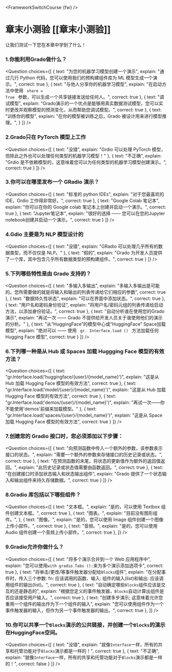 <FrameworkSwitchCourse {fw} />

<!-- DISABLE-FRONTMATTER-SECTIONS -->

# 章末小测验 [[章末小测验]]

<CourseFloatingBanner
    chapter={7}
    classNames="absolute z-10 right-0 top-0"
/>

让我们测试一下您在本章中学到了什么！

### 1.你能利用Grado做什么？
<Question
	choices={[
        {
			text: "为您的机器学习模型创建一个演示",
			explain: "通过几行 Python 代码，您可以使用我们的预构建组件库为 ML 模型生成一个演示。",
			correct: true
		},
		{
			text: "与他人分享你的机器学习模型",
			explain: "在启动方法中使用 <code> share = True </code> 参数，可以生成一个共享链接发送给任何人。",
            correct: true
		},
		{
			text: "调试模型",
			explain: "Grado演示的一个优点是能够用真实数据测试模型，您可以实时更改并观察模型的预测变化，从而帮助您调试模型。",
			correct: true
		},
		{
			text: "训练你的模型",
			explain: "在你的模型被训练之后，Grado 被设计用来进行模型推理。",
		}
	]}
/>

### 2.Grado只在 PyTorch 模型上工作
<Question
	choices={[
        {
			text: "没错",
			explain: "Grdio 可以处理 PyTorch 模型，但除此之外也可以处理任何类型的机器学习模型！"
        },
        {
			text: "不正确",
			explain: "Grdio 是不依赖模型的，这意味着您可以为任何类型的机器学习模型创建演示。",
			correct: true
        }
	]}
/>

### 3.你可以在哪里发布一个 GRadio 演示？
<Question
	choices={[
        {
			text: "标准的 python IDEs",
			explain: "对于您最喜欢的 IDE，Grdio 工作得非常好。",
            correct: true
        },
        {
			text: "Google Colab 笔记本",
			explain: "你可以在你的 Google colab 笔记本上创建并启动一个演示。",
			correct: true
        },
        {
			text: "Jupyter笔记本",
			explain: "很好的选择 —— 您可以在您的Jupyter notebook创建并启动一个演示。",
			correct: true
        }
	]}
/>

### 4.Gdio 主要是为 NLP 模型设计的
<Question
	choices={[
        {
			text: "没错",
			explain: "GRadio 可以处理几乎所有的数据类型，而不仅仅是 NLP。"
        },
        {
			text: "假的",
			explain: "Grado 为开发人员提供了一个库，其中包含几乎所有数据类型的预构建组件。",
            correct: true
        }
	]}
/>

### 5.下列哪些特性是由 Grado 支持的？
<Question
	choices={[
        {
			text: "多输入多输出",
			explain: "多输入多输出是可能的。您所需要做的就是将输入和输出的列表传递给它们相应的参数",
            correct: true
        },
        {
			text: "数据持久性状态",
			explain: "可以在界面中添加状态。",
			correct: true
        },
        {
			text: "用户名和密码身份验证",
			explain: "将用户名/密码元组的列表传递给启动方法，以添加身份验证。",
			correct: true
        },
        {
			text: "自动分析谁在使用您的Grado演示",
			explain: "再试一次 —— Grado 不提供给开发人员关于谁使用他们的演示的分析。"
        },
        {
			text: "从“HuggingFace”的模型中心或“HuggingFace” Space加载模型",
			explain: "绝对可以 —— 使用 <code> gr. Interface.load () </code> 方法加载任何 Hugging Face 模型",
			correct: true
        }
	]}
/>

### 6.下列哪一种是从 Hub 或 Spaces 加载 Huggging Face 模型的有效方法？
<Question
	choices={[
        {
			text: "gr.Interface.load('huggingface/{user}/{model_name}')",
			explain: "这是从 Hub 加载 Hugging Face 模型的有效方法",
            correct: true
        },
        {
			text: "gr.Interface.load('model/{user}/{model_name}')",
			explain: "这是从 Hub 加载 Hugging Face 模型的有效方法",
			correct: true
        },
        {
			text: "gr.Interface.load('demos/{user}/{model_name}')",
			explain: "再试一次——你不能使用'demos'前缀来加载模型。"
        },
        {
			text: "gr.Interface.load('spaces/{user}/{model_name}')",
			explain: "这是从 Space 加载 Hugging Face 模型的有效方法",
			correct: true
        }
	]}
/>

### 7.创建您的 Gradio 接口时，您必须添加以下步骤：
<Question
	choices={[
        {
			text: "向预测函数中传入一个额外的参数，该参数表示接口的状态。",
			explain: "需要一个额外的参数来存储接口的历史记录或状态。",
            correct: true
        },
        {
			text: "在预测函数的末尾，将状态的更新值作为额外的返回值返回。",
			explain: "此历史记录或状态值需要由函数返回。",
            correct: true
        },
        {
			text: "在创建接口时添加状态输入和状态输出组件",
			explain: "Grado 提供了一个状态输入和输出组件来持久存储数据。",
            correct: true
        }
	]}
/>

### 8.Gradio 库包括以下哪些组件？
<Question
	choices={[
        {
			text: "文本框。",
			explain: "是的，可以使用 Textbox 组件创建文本框。",
            correct: true
        },
        {
			text: "图表。",
			explain: "目前没有图形组件。",
        },
        {
			text: "图像。",
			explain: "是的，您可以使用 Image 组件创建一个图像上传小部件。",
            correct: true
        },
        {
			text: "音频。",
			explain: "是的，您可以使用 Audio 组件创建一个音频上传小部件。",
            correct: true
        },
	]}
/>

### 9.Gradio允许你做什么？
<Question
	choices={[
        {
			text: "将多个演示合并到一个 Web 应用程序中",
			explain: "您可以使用`with gradio.Tabs ():`来为多个演示添加选项卡",
			correct: true
        },
        {
			text: "将单击/更改/等事件触发器分配给`Blocks`组件",
			explain: "在分配事件时，传入三个参数: fn: 应该调用的函数、输入: 组件的输入(list)和输出: 应该调用组件的输出(list)。",
			correct: true
        },
        {
			text: "自动确定哪些`Blocks`组件应该是交互的还是静态的",
			explain: "根据您定义的事件触发器，`Blocks`自动计算出组件是否应该接受用户输入。",
			correct: true
        },
		 {
			text: "创建多步演示; 这意味着允许您重用一个组件的输出作为下一个组件的输入",
			explain: "您可以使用组件作为一个事件触发器的输入，但作为另一个事件触发器的输出。",
            correct: true
        },
	]}
/>

### 10.你可以共享一个`Blocks`演示的公共链接，并创建一个`Blocks`的演示在HuggingFace空间。
<Question
	choices={[
        {
			text: "没错",
			explain: "就像`Interface`一样，所有的共享和托管功能对于`Blocks`演示都是一样的！",
			correct: true
        },
        {
			text: "不正确",
			explain: "就像`Interface`一样，所有的共享和托管功能对于`Blocks`演示都是一样的！",
			correct: false
        }
	]}
/>